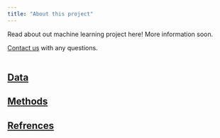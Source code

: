 ```yaml
---
title: "About this project"
---
```


Read about out machine learning project here! More information soon.

<a href="contact.html">Contact us</a> with any questions.
<br>
<br>

## <a href="daa.html">Data</a>

## <a href="methods.html">Methods</a>

## <a href="bib.html">Refrences</a>
